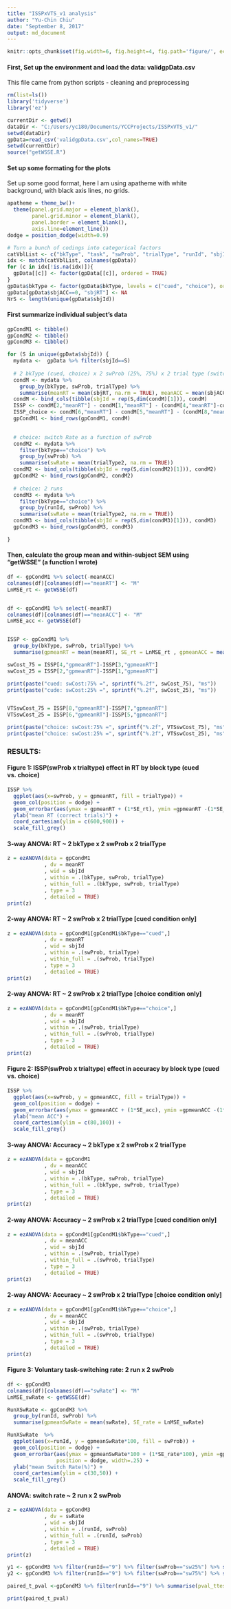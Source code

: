 ```yaml
---
title: "ISSPxVTS_v1 analysis"
author: "Yu-Chin Chiu"
date: "September 8, 2017"
output: md_document
---
```


```r
knitr::opts_chunk$set(fig.width=6, fig.height=4, fig.path='figure/', echo = FALSE, warning = FALSE, message = FALSE)

```

#### First, Set up the environment and load the data: validgpData.csv 
This file came from python scripts - cleaning and preprocessing

```r
rm(list=ls())
library('tidyverse')
library('ez')

currentDir <- getwd()
dataDir <- "C:/Users/yc180/Documents/YCCProjects/ISSPxVTS_v1/"
setwd(dataDir)
gpData=read_csv('validgpData.csv',col_names=TRUE)
setwd(currentDir)
source("getWSSE.R")

```
#### Set up some formating for the plots
Set up some good format, here I am using apatheme with white background, with black axis lines, no grids.
```r
apatheme = theme_bw()+
  theme(panel.grid.major = element_blank(),
        panel.grid.minor = element_blank(),
        panel.border = element_blank(),
        axis.line=element_line())
dodge = position_dodge(width=0.9)
```

```r
# Turn a bunch of codings into categorical factors
catVblList <- c("bkType", "task", "swProb", "trialType", "runId", "sbjId")
idx <- match(catVblList, colnames(gpData))
for (c in idx[!is.na(idx)]){
  gpData[[c]] <- factor(gpData[[c]], ordered = TRUE)
}
gpData$bkType <- factor(gpData$bkType, levels = c("cued", "choice"), ordered=TRUE)
gpData[gpData$sbjACC==0, "sbjRT"] <- NA
NrS <- length(unique(gpData$sbjId))

```
#### First summarize individual subject's data

```r
gpCondM1 <- tibble()
gpCondM2 <- tibble()
gpCondM3 <- tibble()

for (S in unique(gpData$sbjId)) {
  mydata <-  gpData %>% filter(sbjId==S) 
  
  # 2 bkType (cued, choice) x 2 swProb (25%, 75%) x 2 trial type (switch, repeat)
  condM <- mydata %>%
    group_by(bkType, swProb, trialType) %>% 
    summarise(meanRT = mean(sbjRT, na.rm = TRUE), meanACC = mean(sbjACC))
  condM <- bind_cols(tibble(sbjId = rep(S,dim(condM)[1])), condM)
  ISSP <- condM[2,"meanRT"] - condM[1,"meanRT"] - (condM[4,"meanRT"]-condM[3,"meanRT"])
  ISSP_choice <- condM[6,"meanRT"] - condM[5,"meanRT"] - (condM[8,"meanRT"]-condM[7,"meanRT"])
  gpCondM1 <- bind_rows(gpCondM1, condM)

  
  # choice: switch Rate as a function of swProb
  condM2 <- mydata %>% 
    filter(bkType=="choice") %>%
    group_by(swProb) %>%
    summarise(swRate = mean(trialType2, na.rm = TRUE))
  condM2 <- bind_cols(tibble(sbjId = rep(S,dim(condM2)[1])), condM2)
  gpCondM2 <- bind_rows(gpCondM2, condM2)
  
  # choice: 2 runs 
  condM3 <- mydata %>% 
    filter(bkType=="choice") %>%
    group_by(runId, swProb) %>%
    summarise(swRate = mean(trialType2, na.rm = TRUE))
  condM3 <- bind_cols(tibble(sbjId = rep(S,dim(condM3)[1])), condM3)
  gpCondM3 <- bind_rows(gpCondM3, condM3)

}

```
#### Then, calculate the group mean and within-subject SEM using "getWSSE" (a function I wrote)
```r

df <- gpCondM1 %>% select(-meanACC)
colnames(df)[colnames(df)=="meanRT"] <- "M"
LnMSE_rt <- getWSSE(df)


df <- gpCondM1 %>% select(-meanRT)
colnames(df)[colnames(df)=="meanACC"] <- "M"
LnMSE_acc <- getWSSE(df)


ISSP <- gpCondM1 %>%
  group_by(bkType, swProb, trialType) %>% 
  summarise(gpmeanRT = mean(meanRT), SE_rt = LnMSE_rt , gpmeanACC = mean(meanACC)*100, SE_acc = LnMSE_acc*100) 

swCost_75 = ISSP[4,"gpmeanRT"]-ISSP[3,"gpmeanRT"]
swCost_25 = ISSP[2,"gpmeanRT"]-ISSP[1,"gpmeanRT"]

print(paste("cued: swCost:75% =", sprintf("%.2f", swCost_75), "ms"))
print(paste("cude: swCost:25% =", sprintf("%.2f", swCost_25), "ms"))


VTSswCost_75 = ISSP[8,"gpmeanRT"]-ISSP[7,"gpmeanRT"]
VTSswCost_25 = ISSP[6,"gpmeanRT"]-ISSP[5,"gpmeanRT"]

print(paste("choice: swCost:75% =", sprintf("%.2f", VTSswCost_75), "ms"))
print(paste("choice: swCost:25% =", sprintf("%.2f", VTSswCost_25), "ms"))


```
### RESULTS: 
#### Figure 1: ISSP(swProb x trialtype) effect in **RT** by block type (cued vs. choice) 
```r

ISSP %>%
  ggplot(aes(x=swProb, y = gpmeanRT, fill = trialType)) + 
  geom_col(position = dodge) + 
  geom_errorbar(aes(ymax = gpmeanRT + (1*SE_rt), ymin =gpmeanRT -(1*SE_rt)), position = dodge, width=.25) + facet_grid(.~bkType) + 
  ylab("mean RT (correct trials)") + 
  coord_cartesian(ylim = c(600,900)) +
  scale_fill_grey()

```
#### 3-way ANOVA: RT ~ 2 bkType x 2 swProb x 2 trialType
```r
z = ezANOVA(data = gpCondM1
            , dv = meanRT
            , wid = sbjId
            , within = .(bkType, swProb, trialType)
            , within_full = .(bkType, swProb, trialType)
            , type = 3
            , detailed = TRUE)
print(z)

```
#### 2-way ANOVA: RT ~ 2 swProb x 2 trialType [cued condition only]
```r
z = ezANOVA(data = gpCondM1[gpCondM1$bkType=="cued",]
            , dv = meanRT
            , wid = sbjId
            , within = .(swProb, trialType)
            , within_full = .(swProb, trialType)
            , type = 3
            , detailed = TRUE)
print(z)

```
#### 2-way ANOVA: RT ~ 2 swProb x 2 trialType [choice condition only]
```r
z = ezANOVA(data = gpCondM1[gpCondM1$bkType=="choice",]
            , dv = meanRT
            , wid = sbjId
            , within = .(swProb, trialType)
            , within_full = .(swProb, trialType)
            , type = 3
            , detailed = TRUE)
print(z)

```
#### Figure 2: ISSP(swProb x trialtype) effect in **accuracy** by block type (cued vs. choice) 
```r
ISSP %>%
  ggplot(aes(x=swProb, y = gpmeanACC, fill = trialType)) + 
  geom_col(position = dodge) + 
  geom_errorbar(aes(ymax = gpmeanACC + (1*SE_acc), ymin =gpmeanACC -(1*SE_acc)), position = dodge, width=.25) + facet_grid(.~bkType) + 
  ylab("mean ACC") + 
  coord_cartesian(ylim = c(80,100)) +
  scale_fill_grey()

```
#### 3-way ANOVA: Accuracy ~ 2 bkType x 2 swProb x 2 trialType
```r
z = ezANOVA(data = gpCondM1
            , dv = meanACC
            , wid = sbjId
            , within = .(bkType, swProb, trialType)
            , within_full = .(bkType, swProb, trialType)
            , type = 3
            , detailed = TRUE)
print(z)

```
#### 2-way ANOVA: Accuracy ~ 2 swProb x 2 trialType [cued condition only]
```r
z = ezANOVA(data = gpCondM1[gpCondM1$bkType=="cued",]
            , dv = meanACC
            , wid = sbjId
            , within = .(swProb, trialType)
            , within_full = .(swProb, trialType)
            , type = 3
            , detailed = TRUE)
print(z)

```
#### 2-way ANOVA: Accuracy ~ 2 swProb x 2 trialType [choice condition only]
```r
z = ezANOVA(data = gpCondM1[gpCondM1$bkType=="choice",]
            , dv = meanACC
            , wid = sbjId
            , within = .(swProb, trialType)
            , within_full = .(swProb, trialType)
            , type = 3
            , detailed = TRUE)
print(z)

```
#### Figure 3: Voluntary task-switching rate: 2 run x 2 swProb
```r
df <- gpCondM3 
colnames(df)[colnames(df)=="swRate"] <- "M"
LnMSE_swRate <- getWSSE(df)

RunXSwRate <- gpCondM3 %>%
  group_by(runId, swProb) %>% 
  summarise(gpmeanSwRate = mean(swRate), SE_rate = LnMSE_swRate) 

RunXSwRate  %>%
  ggplot(aes(x=runId, y = gpmeanSwRate*100, fill = swProb)) + 
  geom_col(position = dodge) + 
  geom_errorbar(aes(ymax = gpmeanSwRate*100 + (1*SE_rate*100), ymin =gpmeanSwRate*100 -(1*SE_rate*100)), 
                position = dodge, width=.25) + 
  ylab("mean Switch Rate(%)") + 
  coord_cartesian(ylim = c(30,50)) +
  scale_fill_grey()


```

#### ANOVA: switch rate ~ 2 run x 2 swProb
```r
z = ezANOVA(data = gpCondM3
            , dv = swRate
            , wid = sbjId
            , within = .(runId, swProb)
            , within_full = .(runId, swProb)
            , type = 3
            , detailed = TRUE)
print(z)

y1 <- gpCondM3 %>% filter(runId=="9") %>% filter(swProb=="sw25%") %>% select(swRate)
y2 <- gpCondM3 %>% filter(runId=="9") %>% filter(swProb=="sw75%") %>% select(swRate)

paired_t_pval <-gpCondM3 %>% filter(runId=="9") %>% summarise(pval_ttest = t.test(swRate~swProb, data=., paired = TRUE)$p.value)

print(paired_t_pval)


```
